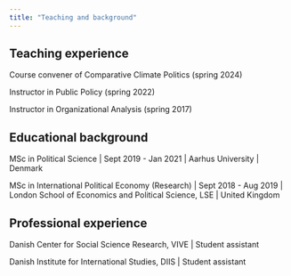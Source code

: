 ```yaml
---
title: "Teaching and background"
---
```


## Teaching experience

Course convener of Comparative Climate Politics (spring 2024)

Instructor in Public Policy (spring 2022)

Instructor in Organizational Analysis (spring 2017)

## Educational background

MSc in Political Science \| Sept 2019 - Jan 2021 \| Aarhus University \| Denmark

MSc in International Political Economy (Research) \| Sept 2018 - Aug 2019 \| London School of Economics and Political Science, LSE \| United Kingdom

## Professional experience

Danish Center for Social Science Research, VIVE \| Student assistant

Danish Institute for International Studies, DIIS \| Student assistant
